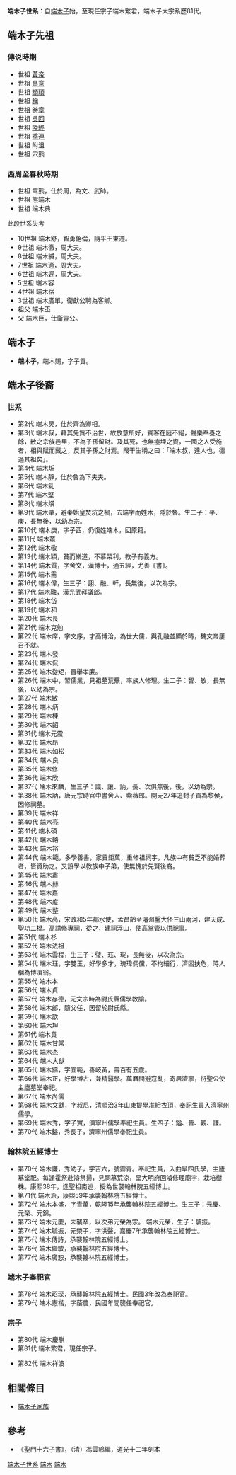 '''端木子世系'''：自[[子貢|端木子]]始，至現任宗子端木繁君，端木子大宗系歷81代。

==端木子先祖==

===傳说時期===
* 世祖  [[黃帝|黃帝]]
* 世祖  [[昌意|昌意]]
* 世祖  [[顓頊|顓頊]]
* 世祖  [[稱|稱]]
* 世祖  [[老童|卷章]]
* 世祖  [[吳回|吳回]]
* 世祖  [[陸終|陸終]]
* 世祖  [[季連|季連]]
* 世祖  附沮
* 世祖  穴熊


===西周至春秋時期===

* 世祖  鬻熊，仕於周，為文、武師。
* 世祖  熊端木
* 世祖  端木典

此段世系失考

*10世祖  端木舒，智勇絕倫，隨平王東遷。
*9世祖  端木徹，周大夫。
*8世祖  端木緘，周大夫。
*7世祖  端木適，周大夫。
*6世祖  端木遲，周大夫。
*5世祖  端木容
*4世祖  端木宿
*3世祖  端木廣單，衛獻公聘為客卿。
*祖父  端木丕
*父  端木巨，仕衛靈公。

==端木子==
*'''端木子'''，端木賜，字子貢。


==端木子後裔==
===世系===
*第2代  端木炅，仕於齊為卿相。
*第3代  端木叔，藉其先貲不治世，故放意所好，賓客在庭不絕，聲樂奉養之餘，散之宗族邑里，不為子孫留財。及其死，也無瘞埋之資，一國之人受施者，相與賦而藏之，反其子孫之財焉。叚干生稱之曰：「端木叔，達人也，德過其祖矣」。
*第4代  端木圻
*第5代  端木靜，仕於魯為下夫夫。
*第6代  端木乿
*第7代  端木堅
*第8代  端木煐
*第9代  端木肇，避秦始皇焚坑之禍，去端字而姓木，隱於魯。生二子：平、庚，長無後，以幼為宗。
*第10代  端木庚，字子西，仍復姓端木，回原籍。
*第11代  端木叢
*第12代  端木敬
*第13代  端木穎，貧而樂道，不慕榮利，教子有義方。
*第14代  端木質，字舍文，漢博士，通五經，尤善《書》。
*第15代  端木需
*第16代  端木偉，生三子：詡、融、軒，長無後，以次為宗。
*第17代  端木融，漢光武拜議郎。
*第18代  端木岱
*第19代  端木和
*第20代  端木長
*第21代  端木克勉
*第22代  端木庠，字文序，才高博洽，為世大儒，與孔融並顯於時，魏文帝屢召不就。
*第23代  端木發
*第24代  端木侃
*第25代  端木從矩，晉舉孝廉。
*第26代  端木中，習儒業，見祖墓荒蕪，率族人修理。生二子：智、敏，長無後，以幼為宗。
*第27代  端木敏
*第28代  端木炳
*第29代  端木棟
*第30代  端木韶
*第31代  端木元震
*第32代  端木昂
*第33代  端木如松
*第34代  端木良
*第35代  端木修
*第36代  端木欣
*第37代  端木來麟，生三子：識、讓、訥，長、次俱無後，後，以幼為宗。
*第38代  端木訥，唐元宗時官中書舍人、紫薇郎。開元27年追封子貢為黎侯，因修祠墓。
*第39代  端木祥
*第40代  端木亮
*第41代  端木碩
*第42代  端木輅
*第43代  端木裕
*第44代  端木範，多學善書，家貲鉅萬，重修祖祠宇，凡族中有貧乏不能婚葬者，皆資助之。又設學以教族中子弟，使無愧於先賢後裔。
*第45代  端木肅
*第46代  端木赫
*第47代  端木嘉
*第48代  端木度
*第49代  端木整
*第50代  端木高，宋政和5年都水使，孟昌齡至濬州鑿大伾三山兩河，建天成、聖功二橋。高請修專祠，從之，建祠浮山，使高掌管以供祀事。
*第51代  端木杉
*第52代  端木法祖
*第53代  端木雲程，生三子：璧、珏、珳，長無後，以次為宗。
*第54代  端木珏，字雙玉，好學多才，瑰瑋倜儻，不拘細行，濟困扶危，時人稱為博濟翁。
*第55代  端木本
*第56代  端木貞
*第57代  端木存德，元文宗時為尉氏縣儒學教諭。
*第58代  端木郎，隨父任，因留於尉氏縣。
*第59代  端木歆
*第60代  端木坦
*第61代  端木賁
*第62代  端木甘棠
*第63代  端木杰
*第64代  端木大猷
*第65代  端木鑄，字宜範，善岐黃，壽百有五歲。
*第66代  端木正，好學博古，兼精醫學。萬曆間避寇亂，寄居濟寧，衍聖公使主廬墓堂奉祀。
*第67代  端木尚儒
*第68代  端木文獻，字叔尼，清順治3年山東提學准給衣頂，奉祀生員入濟寧州儒學。
*第69代  端木秀，字子實，濟寧州儒學奉祀生員。生四子：鎰、晉、觀、謙。
*第70代  端木鎰，秀長子，濟寧州儒學奉祀生員。

===翰林院五經博士===
*第70代  端木謙，秀幼子，字吉六，號霽青。奉祀生員，入曲阜四氏學，主廬墓堂祀。每逢霍祭赴濬祭掃，見祠墓荒涼，呈大明府回濬修理廟宇，栽培樹株。康熙38年，逢聖祖南巡，授為世襲翰林院五經博士。
*第71代  端木派，康熙59年承襲翰林院五經博士。
*第72代  端木本盛，字青萬，乾隆15年承襲翰林院五經博士。生三子：元慶、元榮、元錦。
*第73代  端木元慶，未襲卒，以次弟元榮為宗。  端木元榮，生子：毓振。
*第74代  端木毓振，元榮子，字洪聲，嘉慶7年承襲翰林院五經博士。
*第75代  端木傳詩，承襲翰林院五經博士。
*第76代  端木繼敏，承襲翰林院五經博士。
*第77代  端木廣恕，承襲翰林院五經博士。

===端木子奉祀官===
*第78代  端木昭琛，承襲翰林院五經博士。民國3年改為奉祀官。
*第79代  端木憲楷，字蔭農，民國年間襲任奉祀官。

===宗子===
*第80代  端木慶騏
*第81代  端木繁君，現任宗子。

*第82代  端木祥波

==相關條目==
*[[端木子家族|端木子家族]]



==參考==
*《聖門十六子書》，（清）馮雲鵷編，道光十二年刻本

[[Category:端木子世系|]]
[[Category:中國家族|端木]]
[[Category:端木子後裔|端木]]